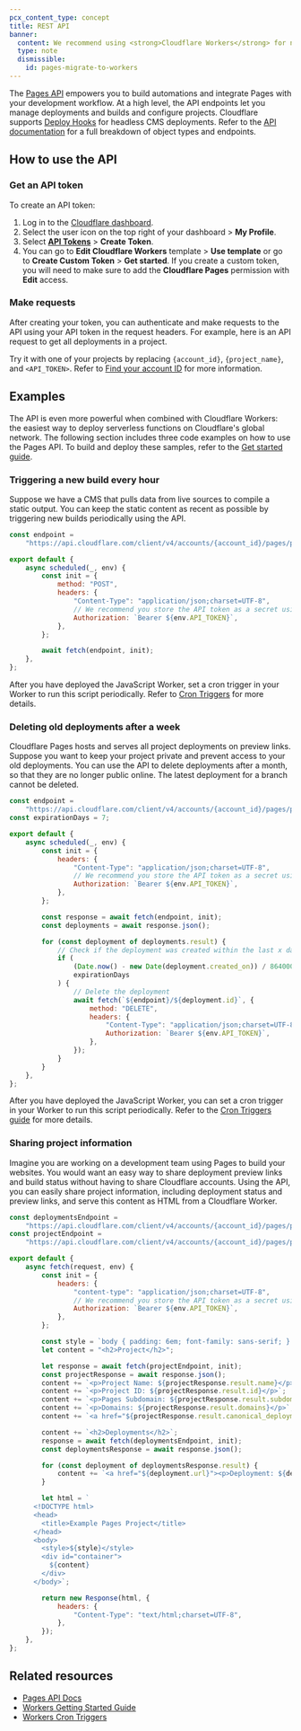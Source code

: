 ```yaml
---
pcx_content_type: concept
title: REST API
banner:
  content: We recommend using <strong>Cloudflare Workers</strong> for new projects. For existing Pages projects, see our <a href="/workers/static-assets/migrate-from-pages/">migration guide</a> and <a href="/workers/static-assets/migrate-from-pages/#compatibility-matrix">compatibility matrix</a>.
  type: note
  dismissible:
    id: pages-migrate-to-workers
---
```



The [Pages API](/api/resources/pages/subresources/projects/methods/list/) empowers you to build automations and integrate Pages with your development workflow. At a high level, the API endpoints let you manage deployments and builds and configure projects. Cloudflare supports [Deploy Hooks](/pages/configuration/deploy-hooks/) for headless CMS deployments. Refer to the [API documentation](https://api.cloudflare.com/) for a full breakdown of object types and endpoints.

## How to use the API

### Get an API token

To create an API token:

1. Log in to the [Cloudflare dashboard](https://dash.cloudflare.com).
2. Select the user icon on the top right of your dashboard > **My Profile**.
3. Select [**API Tokens**](https://dash.cloudflare.com/profile/api-tokens) > **Create Token**.
4. You can go to **Edit Cloudflare Workers** template > **Use template** or go to **Create Custom Token** > **Get started**. If you create a custom token, you will need to make sure to add the **Cloudflare Pages** permission with **Edit** access.

### Make requests

After creating your token, you can authenticate and make requests to the API using your API token in the request headers. For example, here is an API request to get all deployments in a project.

<APIRequest
	path="/accounts/{account_id}/pages/projects/{project_name}/deployments"
	method="GET"
/>

Try it with one of your projects by replacing `{account_id}`, `{project_name}`, and `<API_TOKEN>`. Refer to [Find your account ID](/fundamentals/account/find-account-and-zone-ids/) for more information.

## Examples

The API is even more powerful when combined with Cloudflare Workers: the easiest way to deploy serverless functions on Cloudflare's global network. The following section includes three code examples on how to use the Pages API. To build and deploy these samples, refer to the [Get started guide](/workers/get-started/guide/).

### Triggering a new build every hour

Suppose we have a CMS that pulls data from live sources to compile a static output. You can keep the static content as recent as possible by triggering new builds periodically using the API.

```js
const endpoint =
	"https://api.cloudflare.com/client/v4/accounts/{account_id}/pages/projects/{project_name}/deployments";

export default {
	async scheduled(_, env) {
		const init = {
			method: "POST",
			headers: {
				"Content-Type": "application/json;charset=UTF-8",
				// We recommend you store the API token as a secret using the Workers dashboard or using Wrangler as documented here: https://developers.cloudflare.com/workers/wrangler/commands/#secret
				Authorization: `Bearer ${env.API_TOKEN}`,
			},
		};

		await fetch(endpoint, init);
	},
};
```

After you have deployed the JavaScript Worker, set a cron trigger in your Worker to run this script periodically. Refer to [Cron Triggers](/workers/configuration/cron-triggers/) for more details.

### Deleting old deployments after a week

Cloudflare Pages hosts and serves all project deployments on preview links. Suppose you want to keep your project private and prevent access to your old deployments. You can use the API to delete deployments after a month, so that they are no longer public online. The latest deployment for a branch cannot be deleted.

```js
const endpoint =
	"https://api.cloudflare.com/client/v4/accounts/{account_id}/pages/projects/{project_name}/deployments";
const expirationDays = 7;

export default {
	async scheduled(_, env) {
		const init = {
			headers: {
				"Content-Type": "application/json;charset=UTF-8",
				// We recommend you store the API token as a secret using the Workers dashboard or using Wrangler as documented here: https://developers.cloudflare.com/workers/wrangler/commands/#secret
				Authorization: `Bearer ${env.API_TOKEN}`,
			},
		};

		const response = await fetch(endpoint, init);
		const deployments = await response.json();

		for (const deployment of deployments.result) {
			// Check if the deployment was created within the last x days (as defined by `expirationDays` above)
			if (
				(Date.now() - new Date(deployment.created_on)) / 86400000 >
				expirationDays
			) {
				// Delete the deployment
				await fetch(`${endpoint}/${deployment.id}`, {
					method: "DELETE",
					headers: {
						"Content-Type": "application/json;charset=UTF-8",
						Authorization: `Bearer ${env.API_TOKEN}`,
					},
				});
			}
		}
	},
};
```

After you have deployed the JavaScript Worker, you can set a cron trigger in your Worker to run this script periodically. Refer to the [Cron Triggers guide](/workers/configuration/cron-triggers/) for more details.

### Sharing project information

Imagine you are working on a development team using Pages to build your websites. You would want an easy way to share deployment preview links and build status without having to share Cloudflare accounts. Using the API, you can easily share project information, including deployment status and preview links, and serve this content as HTML from a Cloudflare Worker.

```js
const deploymentsEndpoint =
	"https://api.cloudflare.com/client/v4/accounts/{account_id}/pages/projects/{project_name}/deployments";
const projectEndpoint =
	"https://api.cloudflare.com/client/v4/accounts/{account_id}/pages/projects/{project_name}";

export default {
	async fetch(request, env) {
		const init = {
			headers: {
				"content-type": "application/json;charset=UTF-8",
				// We recommend you store the API token as a secret using the Workers dashboard or using Wrangler as documented here: https://developers.cloudflare.com/workers/wrangler/commands/#secret
				Authorization: `Bearer ${env.API_TOKEN}`,
			},
		};

		const style = `body { padding: 6em; font-family: sans-serif; } h1 { color: #f6821f }`;
		let content = "<h2>Project</h2>";

		let response = await fetch(projectEndpoint, init);
		const projectResponse = await response.json();
		content += `<p>Project Name: ${projectResponse.result.name}</p>`;
		content += `<p>Project ID: ${projectResponse.result.id}</p>`;
		content += `<p>Pages Subdomain: ${projectResponse.result.subdomain}</p>`;
		content += `<p>Domains: ${projectResponse.result.domains}</p>`;
		content += `<a href="${projectResponse.result.canonical_deployment.url}"><p>Latest preview: ${projectResponse.result.canonical_deployment.url}</p></a>`;

		content += `<h2>Deployments</h2>`;
		response = await fetch(deploymentsEndpoint, init);
		const deploymentsResponse = await response.json();

		for (const deployment of deploymentsResponse.result) {
			content += `<a href="${deployment.url}"><p>Deployment: ${deployment.id}</p></a>`;
		}

		let html = `
      <!DOCTYPE html>
      <head>
        <title>Example Pages Project</title>
      </head>
      <body>
        <style>${style}</style>
        <div id="container">
          ${content}
        </div>
      </body>`;

		return new Response(html, {
			headers: {
				"Content-Type": "text/html;charset=UTF-8",
			},
		});
	},
};
```

## Related resources

- [Pages API Docs](/api/resources/pages/subresources/projects/methods/list/)
- [Workers Getting Started Guide](/workers/get-started/guide/)
- [Workers Cron Triggers](/workers/configuration/cron-triggers/)
